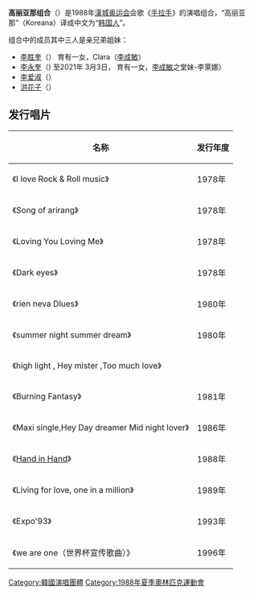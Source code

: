 {{unreferenced|time=2014-12-27T11:15:16+00:00}}
'''高丽亚那组合'''（{{lang-ko|코리아나}}）是1988年[[漢城奥运会|漢城奥运会]]会歌《[[手拉手|手拉手]]》的演唱组合，“高丽亚那”（Koreana）译成中文为“[[韩国人|韩国人]]”。

组合中的成员其中三人是亲兄弟姐妹：
*[[李胜奎|李胜奎]]（{{lang|ko|이승규}}）{{birth_date_and _age|1950|1|19}} 育有一女，Clara（[[李成敏|李成敏]]）
*[[李永奎|李永奎]]（{{lang|ko|이용규}}) {{birth_date_and _age|1954|7|16}}至2021年 3月3日， 育有一女，[[李成敏|李成敏]]之堂妹-李萊娜）
*[[李爱淑|李爱淑]]（{{lang|ko|이애숙}}）{{birth_date_and _age|1959|3|14}}
*[[洪花子|洪花子]]（{{lang|ko|홍화자}}）{{birth_date_and _age|1943|11|22}}

== 发行唱片 ==
{| class="wikitable"
|-
! 名称 !! 发行年度
|-
|《I love Rock & Roll music》||  1978年  
|-
|《Song of arirang》|| 1978年 
|-
|《Loving You Loving Me》|| 1978年
|-
|《Dark eyes》|| 1978年
|-
|《rien neva Dlues》|| 1980年 
|-
|《summer night summer dream》|| 1980年 
|-
|《high light , Hey mister ,Too much love》||
|-
|《Burning Fantasy》|| 1981年 
|-
|《Maxi single,Hey Day dreamer Mid night lover》|| 1986年 
|-
|《[[手拉手|Hand in Hand]]》|| 1988年 
|-
|《Living for love, one in a million》|| 1989年 
|-
|《Expo'93》|| 1993年 
|-
|《we are one（世界杯宣传歌曲）》|| 1996年
|}

[[Category:韓國演唱團體|Category:韓國演唱團體]]
[[Category:1988年夏季奧林匹克運動會|Category:1988年夏季奧林匹克運動會]]